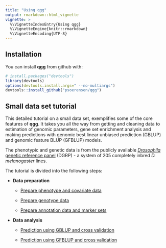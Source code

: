 ```yaml
---
title: "Using qgg"
output: rmarkdown::html_vignette
vignette: >
  %\VignetteIndexEntry{Using qgg}
  %\VignetteEngine{knitr::rmarkdown}
  %\VignetteEncoding{UTF-8}
---
```



## Installation

You can install **qgg** from github with:

```r
# install.packages("devtools")
library(devtools)
options(devtools.install.args=" --no-multiargs")
devtools::install_github("psoerensen/qgg")
```


## Small data set tutorial

This detailed tutorial on a small data set, exemplifies some of the core features of **qgg**. It takes you all the way from getting and cleaning data to estimation of genomic parameters, gene set enrichment analysis and making predictions with genomic best linear unbiased prediction (GBLUP) and genomic feature BLUP (GFBLUP) models.  
  
The phenotypic and genetic data is from the publicly available [*Drosophila* genetic reference panel](http://dgrp2.gnets.ncsu.edu/) (DGRP) - a system of 205 completely inbred *D. melanogaster* lines.  
  
The tutorial is divided into the following steps:
  
* **Data preparation**  
  
     + [Prepare phenotype and covariate data](http://psoerensen.github.io/qgg/articles/prepare_phenotype_covariate_data.html)  
     
     + [Prepare genotype data](http://psoerensen.github.io/qgg/articles/prepare_genotype_data.html)  
     
     + [Prepare annotation data and marker sets](http://psoerensen.github.io/qgg/articles/annotation_and_marker_sets.html)  
  
  
* **Data analysis**  

     + [Prediction using GBLUP and cross validation](http://psoerensen.github.io/qgg/articles/GBLUP_cross_validation.html)  
  
     + [Prediction using GFBLUP and cross validation](http://psoerensen.github.io/qgg/articles/GFBLUP_cross_validation.html)  
  
